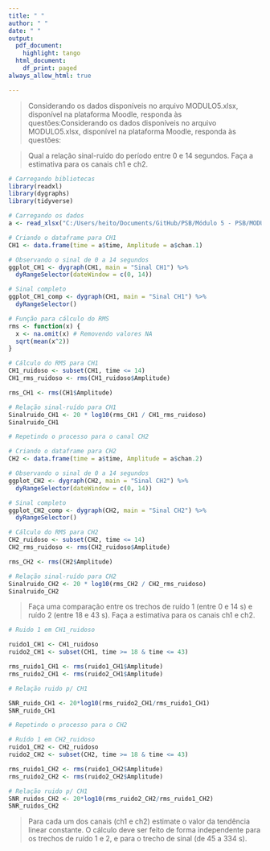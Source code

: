```yaml
---
title: " "
author: " "
date: " "
output: 
  pdf_document:
    highlight: tango
  html_document:
    df_print: paged
always_allow_html: true

---
```


\newpage
\begin{titlepage}
\begin{center}

\large
UNIVERSIDADE FEDERAL DE UBERLÂNDIA\\
FACULDADE DE ENGENHARIA ELÉTRICA\\
GRADUAÇÃO EM ENGENHARIA BIOMÉDICA\\[7cm]

\Large
\textbf{Heitor Pereira Nunes Fernandes Cunha}\\[2cm]

\textbf{\large Processamento de Sinais Biomédicos: Módulo 5}\\[10cm]

\large
Uberlândia, MG\\
2025

\end{center}
\end{titlepage}

\newpage
\section*{Questão 1}

> Considerando os dados disponíveis no arquivo MODULO5.xlsx, disponível na plataforma Moodle, responda às questões:Considerando os dados disponíveis no arquivo MODULO5.xlsx, disponível na plataforma Moodle, responda às questões:

<!-- Letra A -->

> Qual a relação sinal-ruído do período entre 0 e 14 segundos. Faça a estimativa para os canais ch1 e ch2.

```r

# Carregando bibliotecas
library(readxl)
library(dygraphs)
library(tidyverse)

# Carregando os dados
a <- read_xlsx("C:/Users/heito/Documents/GitHub/PSB/Módulo 5 - PSB/MODULO5.xlsx")

# Criando o dataframe para CH1
CH1 <- data.frame(time = a$time, Amplitude = a$chan.1)

# Observando o sinal de 0 a 14 segundos
ggplot_CH1 <- dygraph(CH1, main = "Sinal CH1") %>% 
  dyRangeSelector(dateWindow = c(0, 14))

# Sinal completo
ggplot_CH1_comp <- dygraph(CH1, main = "Sinal CH1") %>% 
  dyRangeSelector()

# Função para cálculo do RMS
rms <- function(x) {
  x <- na.omit(x) # Removendo valores NA
  sqrt(mean(x^2))
}

# Cálculo do RMS para CH1
CH1_ruidoso <- subset(CH1, time <= 14)
CH1_rms_ruidoso <- rms(CH1_ruidoso$Amplitude)

rms_CH1 <- rms(CH1$Amplitude)

# Relação sinal-ruído para CH1
Sinalruido_CH1 <- 20 * log10(rms_CH1 / CH1_rms_ruidoso)
Sinalruido_CH1

```
```r

# Repetindo o processo para o canal CH2

# Criando o dataframe para CH2
CH2 <- data.frame(time = a$time, Amplitude = a$chan.2)

# Observando o sinal de 0 a 14 segundos
ggplot_CH2 <- dygraph(CH2, main = "Sinal CH2") %>% 
  dyRangeSelector(dateWindow = c(0, 14))

# Sinal completo
ggplot_CH2_comp <- dygraph(CH2, main = "Sinal CH2") %>% 
  dyRangeSelector()

# Cálculo do RMS para CH2
CH2_ruidoso <- subset(CH2, time <= 14)
CH2_rms_ruidoso <- rms(CH2_ruidoso$Amplitude)

rms_CH2 <- rms(CH2$Amplitude)

# Relação sinal-ruído para CH2
Sinalruido_CH2 <- 20 * log10(rms_CH2 / CH2_rms_ruidoso)
Sinalruido_CH2

```
<!-- Letra B -->

> Faça uma comparação entre os trechos de ruído 1 (entre 0 e 14 s) e ruído 2 (entre 18 e 43 s). Faça a estimativa para os canais ch1 e ch2.

```r

# Ruido 1 em CH1_ruidoso

ruido1_CH1 <- CH1_ruidoso
ruido2_CH1 <- subset(CH1, time >= 18 & time <= 43)

rms_ruido1_CH1 <- rms(ruido1_CH1$Amplitude)
rms_ruido2_CH1 <- rms(ruido2_CH1$Amplitude)

# Relação ruido p/ CH1

SNR_ruido_CH1 <- 20*log10(rms_ruido2_CH1/rms_ruido1_CH1)
SNR_ruido_CH1

```
```r

# Repetindo o processo para o CH2

# Ruído 1 em CH2_ruidoso
ruido1_CH2 <- CH2_ruidoso
ruido2_CH2 <- subset(CH2, time >= 18 & time <= 43)

rms_ruido1_CH2 <- rms(ruido1_CH2$Amplitude)
rms_ruido2_CH2 <- rms(ruido2_CH2$Amplitude)

# Relação ruido p/ CH1
SNR_ruidos_CH2 <- 20*log10(rms_ruido2_CH2/rms_ruido1_CH2)
SNR_ruidos_CH2

```
> Para cada um dos canais (ch1 e ch2) estimate o valor da tendência linear constante. O cálculo deve ser feito de forma independente para os trechos de ruído 1 e 2, e para o trecho de sinal (de 45 a 334 s).

```r






```



































































